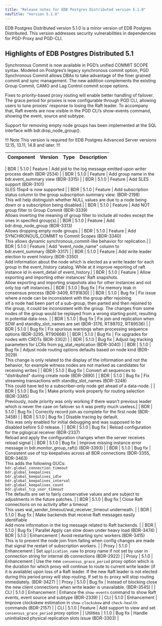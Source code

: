 ```yaml
---
title: "Release notes for EDB Postgres Distributed version 5.1.0"
navTitle: "Version 5.1.0"
---
```


EDB Postgres Distributed version 5.1.0 is a minor version of EDB Postgres Distributed.
This version addresses security vulnerabilities in dependencies for PGD-Proxy and PGD-CLI.

## Highlights of EDB  Postgres Distributed 5.1

Synchronous Commit is now available in PGD’s unified COMMIT SCOPE syntax. Modeled on Postgres’s legacy synchronous commit option, PGD Synchronous Commit allows DBAs to take advantage of the finer grained commit and sync management. The new addition complements the existing Group Commit, CAMO and Lag Control commit scope options.

Fixes to priority-based proxy routing will enable better handling of failover. The grace period for proxies is now configurable through PGD CLI, allowing users to tune proxies' response to losing the Raft leader. To accompany that, Raft events are now visible in the PGD CLI’s show-events command, showing the event, source and subtype.

Support for removing empty node groups has been implemented at the SQL interface with bdr.drop_node_group(). 


!!! Note
This version is required for EDB Postgres Advanced Server versions 12.15, 13.11, 14.8 and later.
!!!

| Component | Version | Type            | Description                                          |
|-----------|---------|-----------------|------------------------------------------------------|

| BDR       | 5.1.0   | Feature         | Add pid to the log message emitted upon writer process death (BDR-2534) |
| BDR       | 5.1.0   | Feature         | Add group name in the bdr.event_summary view (BDR-3315) |
| BDR       | 5.1.0   | Feature         | Add SLES support (BDR-3101)<br/>SLES 15sp4 is now supported |
| BDR       | 5.1.0   | Feature         | Add subscription status column to the group subscription summary view. (BDR-2198)<br/>This will help distinguish whether NULL values are due to a node being down or a subscription being disabled.|
| BDR       | 5.1.0   | Feature         | Add NOT group filter to Group Commit (BDR-3339)<br/>Allows inverting the meaning of group filter to include all nodes except the ones in specifed group(s).|
| BDR       | 5.1.0   | Feature         | Add bdr.drop_node_group (BDR-3313)<br/>Allows dropping empty node groups.|
| BDR       | 5.1.0   | Feature         | Add SYNCHRONOUS_COMMIT to Commit Scopes (BDR-3340)<br/>This allows dynamic synchronous_commit-like behavior for replication.|
| BDR       | 5.1.0   | Feature         | Add "event_node_name" column to bdr.event_summary (BDR-3317) |
| BDR       | 5.1.0   | Feature         | Add write leader election to event history (BDR-3350)<br/>Add information about the node which is elected as a write leader for each group in the event_history catalog. While at it improve reporting of raft instance id in event_detail of event_history.|
| BDR       | 5.1.0   | Feature         | Allow exporting and importing other instances' Raft snapshots.<br/>Allow exporting and importing snapshots also for other instances and not only top raft instances.|
| BDR       | 5.1.0   | Bug fix         | Fix memory leak in consensus process (BDR-3409, RT91830)  |
| BDR       | 5.1.0   | Bug fix         | Fix issue where a node can be inconsistent with the group after rejoining<br/>xIf a node had been part of a sub-group, then parted and then rejoined to the group, it could be inconsistent with the group. The changes from some nodes of the group would be replayed from a wrong starting point, resulting in potential data-loss. |
| BDR       | 5.1.0   | Bug fix         | Fix join and replication when SDW and standby_slot_names are set (BDR-3176, RT89702, RT89536) |
| BDR       | 5.1.0   | Bug fix         | Fix spurious warnings when processing sequence options (BDR-3295, RT90668) |
| BDR       | 5.1.0   | Bug fix         | Fix upgrades for nodes with CRDTs (BDR-3302) |
| BDR       | 5.1.0   | Bug fix         | Adjust lag tracking parameters for LCRs from pg_stat_replication (BDR-3040) |
| BDR       | 5.1.0   | Bug fix         | Adjust node routing options defaults based on node kind (BDR-3029)<br/>This change is only related to the display of the information and not the behavior, for example witness nodes are not marked as candidates for receiving writes |
| BDR       | 5.1.0   | Bug fix         | Convert all sequences to "distributed" during create node (BDR-2890) |
| BDR       | 5.1.0   | Bug fix         | Fix streaming transactions with standby_slot_names (BDR-3248)<br/>This could have led to a subscriber-only node get ahead of a data-node. |
| BDR       | 5.1.0   | Bug fix         | Make priority work properly for routing selection (BDR-3385)<br/>Previously, node priority was only working if there wasn't previous leader which is never the case on failover so it was pretty much useless.|
| BDR       | 5.1.0   | Bug fix         | Correctly record join as complete for the first node (BDR-3458) |
| BDR       | 5.1.0   | Bug fix         | Disable tracing by default.<br/>This was only enabled for initial debugging and was supposed to be disabled before 5.0 release. |
| BDR       | 5.1.0   | Bug fix         | Reload configuration for the pglogical receiver (BDR-2337)<br/>Reload and apply the configuration changes when the server receives reload signal |
| BDR       | 5.1.0   | Bug fix         | Improve missing instance error message in bdr.monitor_group_raft() (BDR-3393) |
| BDR       | 5.1.0   | Bug fix         | Consistent use of tcp keepalives across all BDR connections (BDR-3355, BDR-3463)<br/>This adds the following GUCs:<br/>`bdr.global_connection_timeout`<br/>`bdr.global_keepalives`<br/>`bdr.global_keepalives_idle`<br/>`bdr.global_keepalives_interval`<br/>`bdr.global_keepalives_count`<br/>`bdr.global_tcp_user_timeout`<br/>The defaults are set to fairly conservative values and are subject to adjustments in the future patches. |
| BDR       | 5.1.0   | Bug fix         | Close Raft connections on no activity after a timeout<br/>This uses wal_sender_timeout/wal_receiver_timeout underneath. |
| BDR       | 5.1.0   | Bug fix         | Make backends that receive Raft messages easily identifiable<br/>Add more information in the log message related to Raft backends. |
| BDR       | 5.1.0   | Bug fix         | Parallel Apply can slow down under heavy load (BDR-3474)
| BDR       | 5.1.0   | Enhancement     | Avoid restarting sync workers.(BDR-3415)<br/>This is to prevent the node join from failing when config changes are made that signal the restart of subscription workers. |
| Proxy     | 5.1.0   | Enhancement     | Set `application_name` to proxy name if not set by user in connection string for internal db connections (BDR-2922) |
| Proxy     | 5.1.0   | Enhancement     | Use the new `consensus_grace_period` proxy option which is the duration for which proxy will continue to route to current write leader (if it is available) upon loss of a Raft leader. If the new Raft leader is not elected during this period proxy will stop routing. If set to `0s` proxy will stop routing immediately. (BDR-3427) |
| Proxy     | 5.1.0   | Bug fix         | Instead of blocking close the new client connections when write leader is unavailable. (BDR-3545) |
| CLI       | 5.1.0   | Enhancement     | Enhance the `show-events` command to show Raft events, event source and subtype (BDR-2339) |
| CLI       | 5.1.0   | Enhancement     | Improve clockskew estimation in `show-clockskew` and `check-health` commands (BDR-2157) |
| CLI       | 5.1.0   | Feature         | Add support to view and set `consensus_grace_period` proxy option |
| Utilities | 1.1.0   | Bug fix         | Handle uninitialized physical replication slots issue (BDR-3303) |